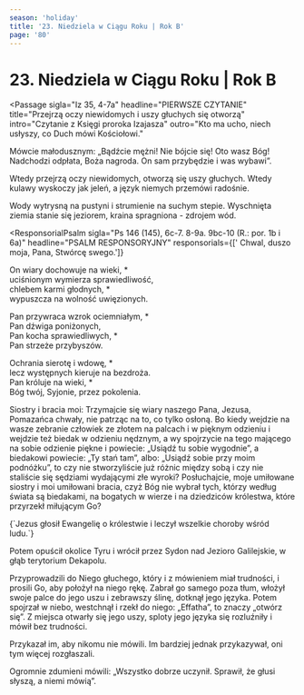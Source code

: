 ```yaml
---
season: 'holiday'
title: '23. Niedziela w Ciągu Roku | Rok B'
page: '80'
---
```


# 23. Niedziela w Ciągu Roku | Rok B

<Passage
  sigla="Iz 35, 4-7a"
  headline="PIERWSZE CZYTANIE"
  title="Przejrzą oczy niewidomych i uszy głuchych się otworzą"
  intro="Czytanie z Księgi proroka Izajasza"
  outro="Kto ma ucho, niech usłyszy, co Duch mówi Kościołowi."
>
  <p>Mówcie małodusznym: „Bądźcie mężni! Nie bójcie się! Oto wasz Bóg! Nadchodzi odpłata, Boża nagroda. On sam przybędzie i was wybawi”.</p>
  <p>Wtedy przejrzą oczy niewidomych, otworzą się uszy głuchych. Wtedy kulawy wyskoczy jak jeleń, a język niemych przemówi radośnie.</p>
  <p>Wody wytrysną na pustyni i strumienie na suchym stepie. Wyschnięta ziemia stanie się jeziorem, kraina spragniona - zdrojem wód.</p>
</Passage>

<ResponsorialPsalm
  sigla="Ps 146 (145), 6c-7. 8-9a. 9bc-10 (R.: por. 1b i 6a)"
  headline="PSALM RESPONSORYJNY"
  responsorials={[' Chwal, duszo moja, Pana, Stwórcę swego.']}
>
  <p>On wiary dochowuje na wieki, *<br/>uciśnionym wymierza sprawiedliwość,<br/>chlebem karmi głodnych, *<br/>wypuszcza na wolność uwięzionych.</p>
  <p>Pan przywraca wzrok ociemniałym, *<br/>Pan dźwiga poniżonych,<br/>Pan kocha sprawiedliwych, *<br/>Pan strzeże przybyszów.</p>
  <p>Ochrania sierotę i wdowę, *<br/>lecz występnych kieruje na bezdroża.<br/>Pan króluje na wieki, *<br/>Bóg twój, Syjonie, przez pokolenia.</p>
</ResponsorialPsalm>
<Passage
  sigla="Jk 2, 1-5"
  headline="DRUGIE CZYTANIE"
  title="Bóg wybrał ubogich"
  intro="Czytanie z Listu świętego Jakuba Apostoła"
  outro="Kto ma ucho, niech usłyszy, co Duch mówi Kościołowi."
>
  <p>Siostry i bracia moi: Trzymajcie się wiary naszego Pana, Jezusa, Pomazańca chwały, nie patrząc na to, co tylko osłoną. Bo kiedy wejdzie na wasze zebranie człowiek ze złotem na palcach i w pięknym odzieniu i wejdzie też biedak w odzieniu nędznym, a wy spojrzycie na tego mającego na sobie odzienie piękne i powiecie: „Usiądź tu sobie wygodnie”, a biedakowi powiecie: „Ty stań tam”, albo: „Usiądź sobie przy moim podnóżku”, to czy nie stworzyliście już różnic między sobą i czy nie staliście się sędziami wydającymi złe wyroki? Posłuchajcie, moje umiłowane siostry i moi umiłowani bracia, czyż Bóg nie wybrał tych, którzy według świata są biedakami, na bogatych w wierze i na dziedziców królestwa, które przyrzekł miłującym Go?</p>
</Passage>
<Passage
  sigla="Mt 4, 23"
  headline="AKLAMACJA"
  acclamation="Alleluja, alleluja, alleluja."
>
  {`Jezus głosił Ewangelię o królestwie
i leczył wszelkie choroby wśród ludu.`}
</Passage>
<Passage
  sigla="Mk 7, 31-37"
  headline="EWANGELIA"
  title="Uzdrowienie głuchoniemego"
  intro=" Słowa Ewangelii według świętego Marka"
  outro="Oto słowo Pańskie"
>
  <p>Potem opuścił okolice Tyru i wrócił przez Sydon nad Jezioro Galilejskie, w głąb terytorium Dekapolu.</p>
  <p>Przyprowadzili do Niego głuchego, który i z mówieniem miał trudności, i prosili Go, aby położył na niego rękę. Zabrał go samego poza tłum, włożył swoje palce do jego uszu i zebrawszy ślinę, dotknął jego języka. Potem spojrzał w niebo, westchnął i rzekł do niego: „Effatha”, to znaczy „otwórz się”. Z miejsca otwarły się jego uszy, sploty jego języka się rozluźniły i mówił bez trudności.</p>
  <p>Przykazał im, aby nikomu nie mówili. Im bardziej jednak przykazywał, oni tym więcej rozgłaszali.</p>
  <p>Ogromnie zdumieni mówili: „Wszystko dobrze uczynił. Sprawił, że głusi słyszą, a niemi mówią”.</p>
</Passage>
